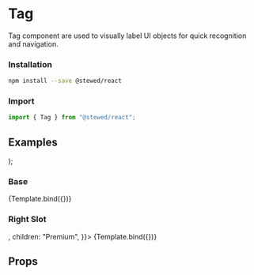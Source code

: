 
<Meta title="Components/Tag" component={Tag} />

# Tag

Tag component are used to visually label UI objects for quick recognition and navigation.

### Installation

```bash
npm install --save @stewed/react
```

### Import

```js
import { Tag } from "@stewed/react";
```

## Examples

  <Theme>
    <Tag {...args} />
  </Theme>
);

### Base

<Canvas>
  <Story
    name="Base"
    args={{
      skin: "warning",
      size: "md",
      children: "Premium",
    }}>
    {Template.bind({})}
  </Story>
</Canvas>

### Right Slot

<Canvas>
  <Story
    name="Right Slot"
    args={{
      skin: "success",
      rightSlot: <FiCheck />,
      children: "Premium",
    }}>
    {Template.bind({})}
  </Story>
</Canvas>

## Props

<ArgsTable of={Tag} />
